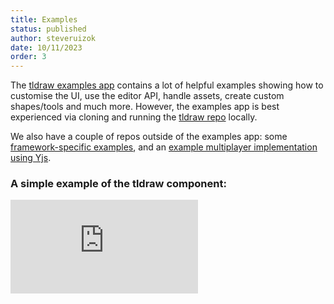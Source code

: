 ```yaml
---
title: Examples
status: published
author: steveruizok
date: 10/11/2023
order: 3
---
```


The [tldraw examples app](https://github.com/tldraw/tldraw/blob/main/apps/examples/src) contains a lot of helpful examples showing how to customise the UI, use the editor API, handle assets, create custom shapes/tools and much more. However, the examples app is best experienced via cloning and running the [tldraw repo](https://github.com/tldraw/tldraw) locally.

We also have a couple of repos outside of the examples app: some [framework-specific examples](https://github.com/tldraw/examples), and an [example multiplayer implementation using Yjs](https://github.com/tldraw/tldraw-yjs-example).

### A simple example of the tldraw component:
<Embed src="https://codesandbox.io/embed/2lrzmy?view=Editor+%2B+Preview&module=%2Fsrc%2Fapp.tsx" />
